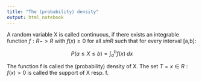 ```yaml
---
title: "The (probability) density"
output: html_notebook
---
```


A random variable X is called continuous, if there exists an integrable function $f: R -> R$ with $f(x) \ge 0$ for all $x in R$ such that for every interval [a,b]:

$$P(a \le X \le b) = \int_{a}^{b} f(x) \; dx$$

The function f is called the (probability) density of X. The set
$T = {x \in R: f(x) > 0}$ is called the support of X resp. f.